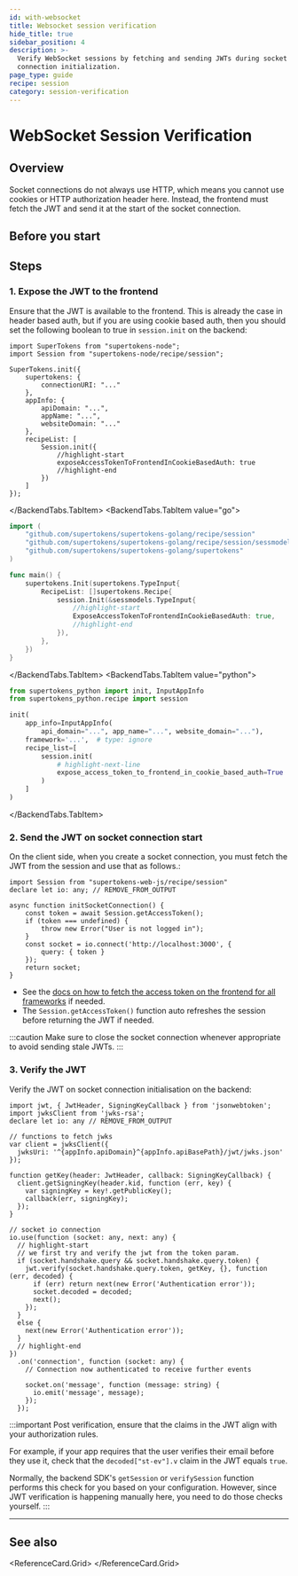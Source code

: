 ```yaml
---
id: with-websocket
title: Websocket session verification
hide_title: true
sidebar_position: 4
description: >-
  Verify WebSocket sessions by fetching and sending JWTs during socket
  connection initialization.
page_type: guide
recipe: session
category: session-verification
---
```



# WebSocket Session Verification

## Overview

Socket connections do not always use HTTP, which means you cannot use cookies or HTTP authorization header here.
Instead, the frontend must fetch the JWT and send it at the start of the socket connection.

## Before you start

<TokensCallout />

## Steps

### 1. Expose the JWT to the frontend

Ensure that the JWT is available to the frontend.
This is already the case in header based auth, but if you are using cookie based auth, then you should set the following boolean to true in `session.init` on the backend:

<BackendTabs>
<BackendTabs.TabItem value="nodejs">

```tsx
import SuperTokens from "supertokens-node";
import Session from "supertokens-node/recipe/session";

SuperTokens.init({
    supertokens: {
        connectionURI: "..."
    },
    appInfo: {
        apiDomain: "...",
        appName: "...",
        websiteDomain: "..."
    },
    recipeList: [
        Session.init({
            //highlight-start
            exposeAccessTokenToFrontendInCookieBasedAuth: true
            //highlight-end
        })
    ]
});
```
</BackendTabs.TabItem>
<BackendTabs.TabItem value="go">

```go
import (
	"github.com/supertokens/supertokens-golang/recipe/session"
	"github.com/supertokens/supertokens-golang/recipe/session/sessmodels"
	"github.com/supertokens/supertokens-golang/supertokens"
)

func main() {
	supertokens.Init(supertokens.TypeInput{
		RecipeList: []supertokens.Recipe{
			session.Init(&sessmodels.TypeInput{
				//highlight-start
				ExposeAccessTokenToFrontendInCookieBasedAuth: true,
				//highlight-end
			}),
		},
	})
}
```
</BackendTabs.TabItem>
<BackendTabs.TabItem value="python">

```python
from supertokens_python import init, InputAppInfo
from supertokens_python.recipe import session

init(
    app_info=InputAppInfo(
        api_domain="...", app_name="...", website_domain="..."),
    framework='...',  # type: ignore
    recipe_list=[
        session.init(
            # highlight-next-line
            expose_access_token_to_frontend_in_cookie_based_auth=True
        )
    ]
)
```

</BackendTabs.TabItem>
</BackendTabs>

### 2. Send the JWT on socket connection start

On the client side, when you create a socket connection, you must fetch the JWT from the session and use that as follows.:

```tsx
import Session from "supertokens-web-js/recipe/session"
declare let io: any; // REMOVE_FROM_OUTPUT

async function initSocketConnection() {
    const token = await Session.getAccessToken();
    if (token === undefined) {
        throw new Error("User is not logged in");
    }
    const socket = io.connect('http://localhost:3000', {
        query: { token }
    });
    return socket;
}
```

- See the [docs on how to fetch the access token on the frontend for all frameworks](/docs/post-authentication/session-management/access-session-data#on-the-frontend) if needed.
- The `Session.getAccessToken()` function auto refreshes the session before returning the JWT if needed.

:::caution
Make sure to close the socket connection whenever appropriate to avoid sending stale JWTs.
:::

### 3. Verify the JWT

Verify the JWT on socket connection initialisation on the backend:

<AppInfoForm />

```tsx
import jwt, { JwtHeader, SigningKeyCallback } from 'jsonwebtoken';
import jwksClient from 'jwks-rsa';
declare let io: any // REMOVE_FROM_OUTPUT

// functions to fetch jwks
var client = jwksClient({
  jwksUri: '^{appInfo.apiDomain}^{appInfo.apiBasePath}/jwt/jwks.json'
});

function getKey(header: JwtHeader, callback: SigningKeyCallback) {
  client.getSigningKey(header.kid, function (err, key) {
    var signingKey = key!.getPublicKey();
    callback(err, signingKey);
  });
}

// socket io connection
io.use(function (socket: any, next: any) {
  // highlight-start
  // we first try and verify the jwt from the token param.
  if (socket.handshake.query && socket.handshake.query.token) {
    jwt.verify(socket.handshake.query.token, getKey, {}, function (err, decoded) {
      if (err) return next(new Error('Authentication error'));
      socket.decoded = decoded;
      next();
    });
  }
  else {
    next(new Error('Authentication error'));
  }
  // highlight-end  
})
  .on('connection', function (socket: any) {
    // Connection now authenticated to receive further events

    socket.on('message', function (message: string) {
      io.emit('message', message);
    });
  });
```

:::important
Post verification, ensure that the claims in the JWT align with your authorization rules.

For example, if your app requires that the user verifies their email before they use it, check that the `decoded["st-ev"].v` claim in the JWT equals `true`.

Normally, the backend SDK's `getSession` or `verifySession` function performs this check for you based on your configuration. However, since JWT verification is happening manually here, you need to do those checks yourself.
:::

---

## See also

<ReferenceCard.Grid>
  <ReferenceCard href="/docs/additional-verification/session-verification/protect-api-routes" label="Protect backend routes" />
  <ReferenceCard href="/docs/additional-verification/session-verification/protect-frontend-routes" label="Protect frontend routes" />
  <ReferenceCard href="/docs/additional-verification/session-verification/claim-validation" label="Claim validation" />
  <ReferenceCard href="/docs/post-authentication/session-management/access-session-data" label="Access session data" />
</ReferenceCard.Grid>
